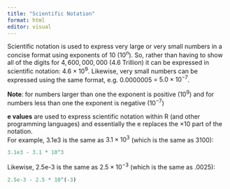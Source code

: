 ```yaml
---
title: "Scientific Notation"
format: html
editor: visual
---
```


Scientific notation is used to express very large or very small numbers in a concise format using exponents of 10 ($10^n$). So, rather than having to show all of the digits for $4,600,000,000$ (4.6 Trillion) it can be expressed in scientific notation: $4.6 \times 10^9$. Likewise, very small numbers can be expressed using the same format, e.g. $0.0000005$ = $5.0 \times 10^{-7}$.

**Note**: for numbers larger than one the exponent is positive ($10^9$) and for numbers less than one the exponent is negative ($10^{-7}$)

**e values** are used to express scientific notation within R (and other programming languages) and essentially the $\text{e}$ replaces the $\times 10$ part of the notation.\
For example, $3.1\text{e}3$ is the same as $3.1 \times 10^3$ (which is the same as 3100):

```r
3.1e3 - 3.1 * 10^3
```

Likewise, $2.5\text{e-}3$ is the same as $2.5 \times 10^{-3}$ (which is the same as .0025):

```r
2.5e-3 - 2.5 * 10^(-3)
```

